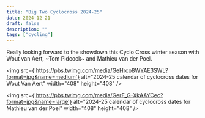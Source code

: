 ```yaml
---
title: "Big Two Cyclocross 2024-25"
date: 2024-12-21
draft: false
description: ""
tags: ["cycling"]
---
```



Really looking forward to the showdown this Cyclo Cross winter season with Wout van Aert, ~Tom Pidcock~ and Mathieu van der Poel.

<img
    src={'https://pbs.twimg.com/media/GeHrco8WYAE3SWL?format=jpg&name=medium'}
    alt="2024-25 calendar of cyclocross dates for Wout Van Aert"
    width="408"
    height="408"
/>

<img
    src={'https://pbs.twimg.com/media/GerF_G-XkAAYCec?format=jpg&name=large'}
    alt="2024-25 calendar of cyclocross dates for Mathieu van der Poel"
    width="408"
    height="408"
/>
